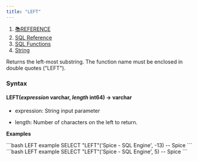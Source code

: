 ```yaml
---
title: "LEFT"
---
```


1. [📚REFERENCE](/reference)
2. [SQL Reference](/reference/sql-reference)
3. [SQL Functions](/reference/sql-reference/all-functions)
4. [String](/reference/sql-reference/all-functions/string)

Returns the left-most substring. The function name must be enclosed in double quotes ("LEFT").

### Syntax

#### LEFT(*expression* varchar, *length* int64) → varchar

* expression: String input parameter

* length: Number of characters on the left to return.

**Examples**

<CodeGroup>
  ```bash LEFT example
  SELECT "LEFT"('Spice - SQL Engine', -13)
  -- Spice
  ```
</CodeGroup>

<CodeGroup>
  ```bash LEFT example
  SELECT "LEFT"('Spice - SQL Engine', 5)
  -- Spice
  ```
</CodeGroup>
